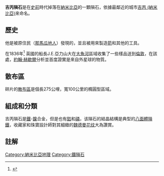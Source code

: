{{Meteorite
 |Name= 吉丙
 |Image= Gibeon-meteorite-in-Post-Street-Mall.jpg
 |Image_caption=遍布在[[溫得胡克|溫得胡克]]後街商場的吉丙隕石
 |Image_width= 200px
 |Type= [[鐵隕石|鐵]]
 |Class= 
 |Group= IVA
 |Structural_classification= 細緻[[八面體隕鐵|八面體隕鐵]]
 |Composition= 91,8% [[鐵|Fe]]; 7,7% [[鎳|Ni]]; 0,5% [[鈷|Co]]; 0,04% [[磷|P]]; 2,4 ppm [[銦|Ir]]; 1,97 ppm [[鎵|Ga]]; 0,111 ppm [[鍺|Ge]]
 |Shock= 
 |Weathering= 
 |Country= [[納米比亞|納米比亞]]
 |Region= [[大那馬瓜地|大那馬瓜地]]
 |Lat_Long= {{coord|25|20|S|18|00|E|display=inline,title}}
 |Observed_fall= No
 |Fall_date= [[史前|史前]]時代
 |Found_date= 1838
 |TKW= 26000 Kg
 |Image2= Widmanstätten pattern kevinzim.jpg
 |Image2_caption= Widmanstätten pattern
}}

'''吉丙隕石'''是在[[史前|史前]]時代掉落在[[納米比亞|納米比亞]]的一顆隕石，依據最鄰近的城市[[吉丙_(納米比亞)|吉丙 (納米比亞)]]來命名。

== 歷史 ==
他是被原住民（[[那馬瓜地人|那馬瓜地人]]）發現的，並且被用來製造[[箭|箭]]和其他的工具。

在1836年<ref>{{Cite web |url=http://tin.er.usgs.gov/meteor/metbull.php?sea=gibeon&sfor=names&ants=&falls=&stype=contains&lrec=50&map=ge&browse=&country=All&srt=name&categ=All&mblist=All&phot=&snew=0&pnt=no&code=10912 |title=Meteoritical Bulletin Database: Gibeon |access-date=2009-10-24 |archive-date=2009-09-10 |archive-url=https://web.archive.org/web/20090910042220/http://tin.er.usgs.gov/meteor/metbull.php?sea=gibeon&sfor=names&ants=&falls=&stype=contains&lrec=50&map=ge&browse=&country=All&srt=name&categ=All&mblist=All&phot=&snew=0&pnt=no&code=10912 |dead-url=no }}</ref> 英國的船長J.E.亞力山大在[[大魚河|大魚河]]區域收集了一些樣品送到[[倫敦|倫敦]]，在該處，[[約翰·赫歇爾|約翰·赫歇爾]]分析並首度證實是來自外星球的物質。

== 散布區 ==
碎片的[[散布區|散布區]]是個長275公哩，寬100公里的橢圓型區域。 

== 組成和分類 ==
吉丙隕石是[[鐵|鐵]]-[[鎳|鎳]]合金，但是也有[[鈷|鈷]]和[[磷|磷]]，该隕石的結晶結構是典型的[[八面體隕鐵|八面體隕鐵]]，收藏家和珠寶設計師對其細緻的[[魏德曼花纹|魏德曼花纹]]大為讚賞。

== 註解 ==
<references/>

[[Category:納米比亞地理|Category:納米比亞地理]]
[[Category:鐵隕石|Category:鐵隕石]]